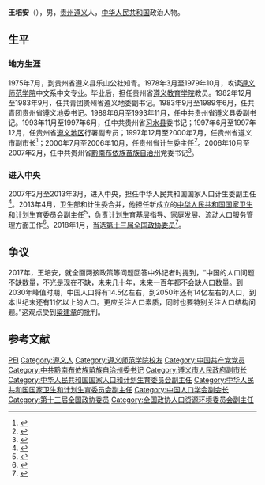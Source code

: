 '''王培安'''（{{bd|1958年|3月||}}），男，[[贵州|贵州]][[遵义|遵义]]人，[[中华人民共和国|中华人民共和国]]政治人物。

== 生平 ==
=== 地方生涯 ===
1975年7月，到贵州省遵义县乐山公社知青。1978年3月至1979年10月，攻读[[遵义师范学院|遵义师范学院]]中文系中文专业。毕业后，担任贵州省[[遵义教育学院|遵义教育学院]]教员。1982年12月至1983年9月，任共青团贵州省遵义地委副书记。1983年9月至1989年6月，任共青团贵州省遵义地委书记。1989年6月至1993年11月，任中共贵州省遵义县委副书记。1993年11月至1997年6月，任中共贵州省[[习水县|习水县]]委书记；1997年6月至1997年12月，任贵州省[[遵义地区|遵义地区]]行署副专员；1997年12月至2000年7月，任贵州省遵义市副市长<ref>{{cite journal|author1=王培安.|title=强化科技兴烟 巩固支柱产业|journal=贵州农业科学|date=2000|volume=(S1).|accessdate=2016-01-11}}</ref>；2000年7月至2006年10月，任贵州省计生委主任<ref>{{cite journal|author1=陶鹰, 王培安|title=从跨越式追赶发展看“贵州现象”——专访贵州省人口计生委主任王培安|journal=人口与计划生育|date=2006|issue=5|pages=:16-18.|accessdate=2016-01-11}}</ref>。2006年10月至2007年2月，任中共贵州省[[黔南布依族苗族自治州|黔南布依族苗族自治州]]党委书记<ref>{{cite news|title=卫生计生委副主任王培安|url=http://www.gov.cn/xinwen/2015-11/19/content_5014359.htm|accessdate=2016-01-11|agency=中国政府网|archive-date=2020-02-01|archive-url=https://web.archive.org/web/20200201113553/http://www.gov.cn/xinwen/2015-11/19/content_5014359.htm|dead-url=no}}</ref>。

=== 进入中央 ===
2007年2月至2013年3月，进入中央，担任中华人民共和国国家人口计生委副主任<ref>{{cite news|title=卫计委：全面两孩政策调整可以缓解人口老龄化|url=http://news.jxnews.com.cn/system/2016/01/11/014608843.shtml|accessdate=2016-01-11|agency=中国江西网|archive-url=https://web.archive.org/web/20180127084028/http://news.jxnews.com.cn/system/2016/01/11/014608843.shtml|archive-date=2018-01-27|dead-url=yes}}</ref>。2013年4月，卫生部和计生委合并，他担任新成立的[[中华人民共和国国家卫生和计划生育委员会|中华人民共和国国家卫生和计划生育委员会]]副主任<ref>{{cite news|title=国家卫生计生委副主任王培安|url=http://www.scio.gov.cn/xwfbh/xwbfbh/wqfbh/33978/33979/pic33982/Document/1461407/1461407.htm|accessdate=2016-01-11|agency=国务院新闻办公室网站|archive-date=2018-01-27|archive-url=https://web.archive.org/web/20180127084012/http://www.scio.gov.cn/xwfbh/xwbfbh/wqfbh/33978/33979/pic33982/Document/1461407/1461407.htm|dead-url=no}}</ref>，负责计划生育基层指导、家庭发展、流动人口服务管理方面工作<ref>{{cite news|title=国家卫生计生委副主任王培安|url=http://news.xinhuanet.com/live/2016-01/11/c_1117731965.htm|accessdate=2016-01-11|agency=新华网}}</ref>。2018年1月，当选[[中国人民政治协商会议第十三届全国委员会委员名单|第十三届全国政协委员]]<ref>{{Cite web|url=http://sports.163.com/18/0126/06/D92BRKK400051C89.html|title=中国人民政治协商会议第十三届全国委员会委员名单|accessdate=2018-01-26|last=|work=网易|archive-url=https://web.archive.org/web/20180127143232/http://sports.163.com/18/0126/06/D92BRKK400051C89.html|archive-date=2018-01-27|dead-url=yes}}</ref>。

== 争议==
2017年，王培安，就全面两孩政策等问题回答中外记者时提到，“中国的人口问题不缺数量，不光是现在不缺，未来几十年，未来一百年都不会缺人口数量。到2030年峰值时期，中国人口将有14.5亿左右，到2050年还有14亿左右的人口，到本世纪末还有11亿以上的人口。更应关注人口素质，同时也要特别关注人口结构问题。”这观点受到[[梁建章|梁建章]]的批判。

== 参考文献 ==
{{reflist}}

{{Navboxes
| title  = 王培安在[[中国人口学会|中国人口学会]]的职务
| list1  =
{{中国人口学会第七届理事会}}
}}

{{Authority control}}
{{DEFAULTSORT:Wang}}
[[Category:王姓|PEI]]
[[Category:遵义人|Category:遵义人]]
[[Category:遵义师范学院校友|Category:遵义师范学院校友]]
[[Category:中国共产党党员|Category:中国共产党党员]]
[[Category:中共黔南布依族苗族自治州委书记|Category:中共黔南布依族苗族自治州委书记]]
[[Category:遵义市人民政府副市长|Category:遵义市人民政府副市长]]
[[Category:中华人民共和国国家人口和计划生育委员会副主任|Category:中华人民共和国国家人口和计划生育委员会副主任]]
[[Category:中华人民共和国国家卫生和计划生育委员会副主任|Category:中华人民共和国国家卫生和计划生育委员会副主任]]
[[Category:中国人口学会副会长|Category:中国人口学会副会长]]
[[Category:第十三届全国政协委员|Category:第十三届全国政协委员]]
[[Category:全国政协人口资源环境委员会副主任|Category:全国政协人口资源环境委员会副主任]]